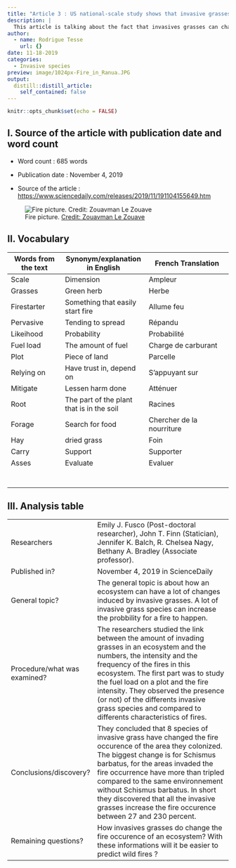```yaml
---
title: "Article 3 : US national-scale study shows that invasive grasses promote wildfire"
description: |
  This article is talking about the fact that invasives grasses can change so much their environnement that they can increase fire occurence.
author:
  - name: Rodrigue Tesse
    url: {}
date: 11-18-2019
categories:
  - Invasive species
preview: image/1024px-Fire_in_Ranua.JPG
output:
  distill::distill_article:
    self_contained: false
---
```


```r
knitr::opts_chunk$set(echo = FALSE)
```

## I. Source of the article with publication date and word count 

* Word count : 685 words

* Publication date : November 4, 2019

* Source of the article : <https://www.sciencedaily.com/releases/2019/11/191104155649.htm>

![ Fire picture. [Credit: Zouavman Le Zouave](https://fr.wikipedia.org/wiki/Feu#/media/Fichier:Fire_in_Ranua.JPG
) ](image/1024px-Fire_in_Ranua.JPG)

## II. Vocabulary

| Words from the text | Synonym/explanation in English | French Translation           |
| ------------------- | ------------------------------ |------------------------------|
| Scale | Dimension | Ampleur |
| Grasses | Green herb | Herbe |
| Firestarter | Something that easily start fire | Allume feu |
| Pervasive | Tending to spread | Répandu |
| Likeihood | Probability | Probabilité |
| Fuel load | The amount of fuel | Charge de carburant |
| Plot | Piece of land | Parcelle|
| Relying on | Have trust in, depend on | S'appuyant sur |
| Mitigate | Lessen harm done | Atténuer |
| Root | The part of the plant that is in the soil | Racines |
| Forage | Search for food | Chercher de la nourriture |
| Hay | dried grass | Foin |
| Carry | Support | Supporter |
| Asses | Evaluate | Evaluer |
|  |  |  |
|  |  |  |
|  |  |  |
|  |  |  |
|  |  |  |
|  |  |  |
|  |  |  |

## III. Analysis table 

|                              |                                                                     |
| ---------------------------- | ------------------------------------------------------------------- |
| Researchers                  | Emily J. Fusco (Post-doctoral researcher), John T. Finn (Statician), Jennifer K. Balch, R. Chelsea Nagy, Bethany A. Bradley (Associate professor). |
| Published in?                | November 4, 2019 in ScienceDaily |
| General topic?               | The general topic is about how an ecosystem can have a lot of changes induced by invasive grasses. A lot of invasive grass species can increase the probbility for a fire to happen. |
| Procedure/what was examined? | The researchers studied the link between the amount of invading grasses in an ecosystem and the numbers, the intensity and the frequency of the fires in this ecosystem. The first part was to study the fuel load on a plot and the fire intensity. They observed the presence (or not) of the differents invasive grass species and compared to differents characteristics of fires. |
| Conclusions/discovery?       | They concluded that 8 species of invasive grass have changed the fire occurence of the area they colonized. The biggest change is for Schismus barbatus, for the areas invaded the fire occurrence have more than tripled compared to the same environnement without Schismus barbatus. In short they discovered that all the invasive grasses increase the fire occurence between 27 and 230 percent.  |
| Remaining questions?         | How invasives grasses do change the fire occurence of an ecosystem? With these informations will it be easier to predict wild fires ? |

